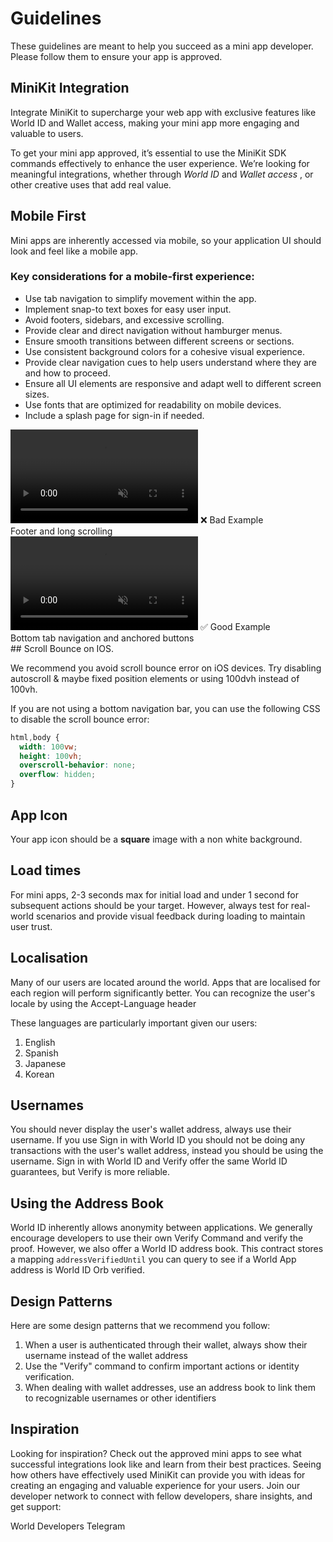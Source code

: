 
# Guidelines
These guidelines are meant to help you succeed as a mini app developer. Please follow them to ensure your app is approved.

## MiniKit Integration

Integrate MiniKit to supercharge your web app with exclusive features like World ID and Wallet access, making your mini app more engaging and valuable to users.

To get your mini app approved, it’s essential to use the MiniKit SDK commands effectively to enhance the user experience. 
We’re looking for meaningful integrations, whether through   *World ID* and *Wallet access* , or other creative uses that add real value.



## Mobile First

Mini apps are inherently accessed via mobile, so your application UI should look and feel like a mobile app.

### Key considerations for a mobile-first experience:

- Use tab navigation to simplify movement within the app.
- Implement snap-to text boxes for easy user input.
- Avoid footers, sidebars, and excessive scrolling.
- Provide clear and direct navigation without hamburger menus.
- Ensure smooth transitions between different screens or sections.
- Use consistent background colors for a cohesive visual experience.
- Provide clear navigation cues to help users understand where they are and how to proceed.
- Ensure all UI elements are responsive and adapt well to different screen sizes.
- Use fonts that are optimized for readability on mobile devices.
- Include a splash page for sign-in if needed.

<div className='grid grid-cols-2'>
    <div className='grid justify-items-center text-center'>
        <video className="m-auto" width="300" autoPlay muted loop playsInline>
            <source src="/images/docs/mini-apps/guidelines/bad-compressed.mp4" type="video/mp4" />
            Your browser does not support the video tag.
        </video>
        ❌ Bad Example <br/> Footer and long scrolling
    </div>
    <div className='grid justify-items-center text-center'>
        <video className="m-auto" width="300"  autoPlay muted loop playsInline>
            <source src="/images/docs/mini-apps/guidelines/good-compressed.mp4" type="video/mp4" />
            Your browser does not support the video tag.
        </video>
        ✅ Good Example <br/> Bottom tab navigation and anchored buttons
    </div>
</div>
## Scroll Bounce on IOS. 

We recommend you avoid scroll bounce error on iOS devices. Try disabling autoscroll & maybe fixed position elements or using 100dvh instead of 100vh. 

If you are not using a bottom navigation bar, you can use the following CSS to disable the scroll bounce error:

```css
html,body {
  width: 100vw;
  height: 100vh;
  overscroll-behavior: none;
  overflow: hidden;
}
```

## App Icon 

Your app icon should be a **square** image with a non white background.

## Load times
For mini apps, 2-3 seconds max for initial load and under 1 second for subsequent actions should be your target.
However, always test for real-world scenarios and provide visual feedback during loading to maintain user trust.

## Localisation
Many of our users are located around the world. Apps that are localised for each region will perform significantly better. 
You can recognize the user's locale by using the <Link href="https://developer.mozilla.org/en-US/docs/Web/HTTP/Headers/Accept-Language">Accept-Language</Link> header

These languages are particularly important given our users:
1. English
2. Spanish
3. Japanese
4. Korean


## Usernames

You should never display the user's wallet address, always use their username.
If you use Sign in with World ID you should not be doing any transactions with the user's wallet address, instead you should be using the username.
Sign in with World ID and Verify offer the same World ID guarantees, but Verify is more reliable. 


## Using the Address Book
World ID inherently allows anonymity between applications. We generally encourage
developers to use their own Verify Command and verify the proof. However, we also offer a World ID
address book. This contract stores a mapping `addressVerifiedUntil` you can query to see if a World App
address is World ID Orb verified.

## Design Patterns
Here are some design patterns that we recommend you follow:
1. When a user is authenticated through their wallet, always show their username instead of the wallet address
2. Use the "Verify" command to confirm important actions or identity verification.
3. When dealing with wallet addresses, use an address book to link them to recognizable usernames or other identifiers

## Inspiration

Looking for inspiration? Check out the approved mini apps to see what successful integrations look like and learn from their best practices.
Seeing how others have effectively used MiniKit can provide you with ideas for creating an engaging and valuable experience for your users.
Join our developer network to connect with fellow developers, share insights, and get support:
<Link href="https://t.me/worldcoindevelopers">World Developers Telegram</Link>

